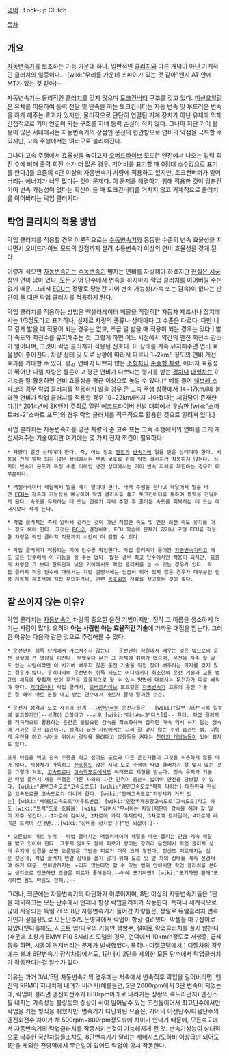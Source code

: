 [[영어]] : Lock-up Clutch

[[목차]]

== 개요 ==
[[자동변속기]]를 보조하는 기능 가운데 하나. 일반적인 [[클러치]]와 다른 개념이 아닌 기계적인 클러치의 일종이다.--[wiki:"우리들 가운데 스파이가 있는 것 같아"왠지 AT 안에 MT가 있는 것 같아]--

자동변속기는 물리적인 [[클러치]]를 갖지 않으며 [[토크컨버터]] 구조를 갖고 있다. [[미션오일]]같은 유체를 이용하여 동력 전달 및 단속을 하는 토크컨버터는 자동 변속 및 부드러운 변속을 하게 해주는 효과가 있지만, 물리적으로 단단히 연결된 기계 장치가 아닌 유체에 의해 간접적으로 기어 연결이 되는 구조를 지녀 동력 손실이 적지 않다. 그나마 저단 기어 활용이 많은 시내에서는 자동변속기의 장점인 운전의 편안함으로 연비의 약점을 극복할 수 있지만, 고속 주행에서는 여러모로 불리해진다.

그나마 고속 주행에서 효율성을 높이고자 [[오버드라이브]] 모드[* 엔진에서 나오는 입력 회전 수에 비해 출력 회전 수가 더 많은 경우. 기어비를 표기할 때 0점대 소수값으로 표기를 한다.]를 요즘의 4단 이상의 자동변속기 차량에 적용하고 있지만, 토크컨버터가 잃어버리는 에너지가 너무 많다는 것이 문제다. 이 문제를 해결하기 위해 적용한 것이 당분간 기어 변속 가능성이 없다는 확신이 들 때 토크컨버터를 거치지 않고 기계적으로 클러치를 이어버리는 락업 클러치다.

== 락업 클러치의 적용 방법 ==
락업 클러치를 적용할 경우 이론적으로는 [[수동변속기]]와 동등한 수준의 변속 효율성을 지니면서 오버드라이브 모드의 장점까지 살려 수동변속기 이상의 연비 효율성을 갖게 된다. 

이렇게 적으면 [[자동변속기]]는 [[수동변속기]] 뺨치는 연비를 자랑해야 하겠지만 [[현실은 시궁창]]인 면이 남아 있다. 모든 기어 단수에서 변속을 하자마자 락업 클러치를 이어버릴 수는 없기 때문. 그래서 [[ECU]]는 정말로 당분간 기어 변속 가능성(가속 또는 감속)이 없다는 판단이 들 때만 락업 클러치를 적용하게 된다.

락업 클러치를 적용하는 방법은 액셀러레이터 페달을 적절히[* 자동차 제조사나 잡지에서는 1/3정도라고 표기하나, 실제로 차량의 종류나 상태마다 그 수준은 다르다. 다만 너무 깊게 밟을 때 적용이 되는 경우는 없고, 조금 덜 밟을 때 적용이 되는 경우는 있다.] 밟아 속도와 회전수를 유지해주는 것. 그렇게 하면 어느 시점에서 약간의 엔진 회전수 감소가 일어나며, 그것이 락업 클러치가 적용된 신호다. 이 상태를 계속 유지해주면 연비 효율성이 좋아진다. 차량 상태 및 도로 상황에 따라서 다르나 1~2km/l 정도의 연비 개선 효과를 기대할 수 있다. 평균 연비가 나쁘지 않은 [[소형차]]나 [[준중형 차량]], 에너지 효율성이 뛰어난 디젤 차량은 물론이고 평균 연비가 나쁘다는 평가를 받는 [[경차]]나 [[대형차]]는 이 기능을 잘 활용하면 연비 효율성을 평균 이상으로 높일 수 있다.[* 예를 들어 [[쉐보레 스파크]]의 경우 락업 클러치를 적용하지 않을 경우 준 고속 주행 상황에서 14~17km/l에 불과한 연비가 락업 클러치를 적용할 경우 19~22km/l까지 나아졌다는 체험담이 존재한다.][* [[2014년]]에 [[SK엔카]] 주최로 열린 에코드라이버 선발 대회에서 우승한 [wiki:"스마트#s-2"스마트 포투]의 경우 락업 클러치를 적극적으로 활용한 것으로 알려져 있다.]

락업 클러치는 자동변속기를 넣은 차량의 준 고속 또는 고속 주행에서의 연비를 크게 개선시켜주는 기술이지만 여기에는 몇 가지 전제 조건이 필요하다.

 * 차량이 열간 상태여야 한다. 즉, 어느 정도 [[엔진]]과 [[변속기]]에 열을 받은 상태여야 한다. 시동을 건지 얼마 되지 않은 상태에서는 부품 보호를 위해 락업 클러치가 작동하지 않는다. 심지어 변속기 온도가 특정 수준 이하인 냉간 상태에서는 기어 변속 자체를 제한하는 경우가 대부분이다.

 * 액셀러레이터 페달에서 발을 떼지 말아야 한다. 타력 주행을 한다고 페달에서 발을 떼면 [[ECU]]는 감속의 가능성을 예상하여 락업 클러치를 풀고 토크컨버터를 통하여 동력을 전달하게 된다. 속도를 유지하는 데 드는 연료가 타력 주행 후 줄어든 속도를 회복하는 데 드는 에너지보다 적게 든다.

 * 락업 클러치는 즉시 알아서 걸리는 것이 아닌 적절한 속도 및 엔진 회전 속도 유지를 어느 정도 해야 한다. 그것은 [[ECU]]가 결정하며, ECU 학습에 문제가 있거나 구형 ECU를 적용한 차량은 락업 클러치 적용까지 시간이 더 걸릴 수 있다.

 * 락업 클러치가 적용되는 기어 단수를 확인한다. 락업 클러치가 들어간 [[자동변속기]]라고 해도 모든 단수에서 이 기능을 쓸 수는 없다. 많은 경우 최고 단수에서만 적용이 되지만, 요즘의 차량은 그 보다 한두단계 낮은 기어에서도 락업 클러치를 쓸 수 있는 경우가 있다. 락업 클러치 적용 단수에 대해서는 차량 설명서에는 언급이 되어 있지 않은 경우가 대부분인 만큼 자동차 제조사에 직접 문의하거나, 관련 [[동호회]]의 자료를 참고하는 것이 좋다.

== 잘 쓰이지 않는 이유? ==
락업 클러치는 [[자동변속기]] 차량의 중요한 운전 기법이지만, 정작 그 이름을 생소하게 여기는 사람이 많다. 오히려 '''아는 사람만 아는 효율적인 기술'''에 가까운 대접을 받는다. 그러한 이유는 다음과 같은 것으로 추정해볼 수 있다.

 * [[운전면허]] 취득 단계에서 가르쳐주지 않는다 - 운전면허 학원에서 배우는 것은 앞으로의 운전 생활에 큰 영향을 미친다. 무엇보다 운전 그 자체에 취미가 없으며, 운전을 자주 할 일도 없는 사람이라면 이 시기에 배우지 않은 운전 기술을 직접 찾아 배우려는 의지를 갖지 않는 경우가 많다. 우리나라의 [[운전면허]] 취득 제도는 어디까지나 최소한의 운전 기술과 교통 법규의 체득에 맞춰져 있어 운전을 효율적으로 할 수 있는 방법에 대해서는 운전자가 따로 배워야 한다. [[킥다운]]이나 락업 클러치, [[오버드라이브]] 모드같은 [[자동변속기]] 고유의 운전 기술은 잘 해야 따로 돈을 내고 받는 연수에서 가르쳐 줄까 말까한 수준.

 * 운전자 성격과 도로 사정의 한계 - [[대한민국]]의 운전자들은 --[wiki:"일부 이단"극히 일부에 불과하지만]--성격이 급하다고 --서로 [wiki:"디스#s-3"디스]를-- 한다. 락업 클러치를 적극적으로 활용하는 운전은 불필요한 감속을 최소화하며 급격한 가속 역시 하지 않는 정속에 가까운 운전 습관이다. 성격이 급한 사람에게는 그리 잘 맞지 않는 주행 습관인 셈. 이렇게 운전을 하고 싶어도 뒤에서 경적을 울려대고 상향등을 켜대는 [[천하의 개쌍놈들]]이 있어 쉽지도 않다.

 크게 마음을 먹고 정속 주행을 하고 싶어도 도로와 다른 운전자들이 그것을 허용하지 않을 때가 많다. 지정체가 가득하고 [[신호등]]도 많은 시내 도로 주행에 락업 클러치가 잘 맞지 않는 것은 그렇다 쳐도, [[고속도로]]나 [[고속화도로]]에서도 여러모로 제한을 받는다. 정속 유지가 기본인 락업 클러치 체결 주행은 다른 차와의 차간 간격이 충분히 넓어야 안전을 담보할 수 있다. [wiki:"경부고속도로"고속도로도] [wiki:"경인고속도로"꽉꽉 막히는] 대한민국 현실은 고속도로를 고속도로가 아니게 한다. [wiki:"동해고속도로"지정체가 거의 없는] [wiki:"서해안고속도로"아우토반급] [wiki:"인천국제공항고속도로"고속도로]라고 해도 [wiki:"트럭"도로 흐름을] [wiki:"김여사"무시하는 차량]때문에 감속을 해야 할 일이 자주 생긴다.--1차로에 김여사, 2차로에 과적 야채트럭, 3차로에 트레일러, 4차로에 레미콘 트럭이 간다면...[wiki:"장비를 정지합니다"안 되잖아!]--

 * 오른발의 피로 누적 - 락업 클러치는 액셀러레이터 페달을 떼면 풀리는 만큼 계속 페달을 밟고 있어야 한다. 그렇지 않아도 몸에 피로가 쌓이는 장거리 운전에서 락업 클러치 상태 유지에 신경을 쓰면 오른발은 그만큼 피로가 더욱 크게 쌓인다. 정신도 피로해지는 점은 같은데, 락업 클러치 연결 상태를 풀지 않기 위해 도로 및 앞 차의 상태를 계속 신경써야 하기 때문. 연비왕까지는 노리지 않는다면 할 수 있는 범위 안에서만 락업 클러치를 쓴다는 생각으로 접근하면 조금은 피로가 줄어든다.--아예 포기하면? [wiki:"포기하면 편해"포기하면 몸도 마음도 편해.]--


그러나, 최근에는 자동변속기의 다단화가 이루어지며, 8단 이상의 자동변속기들은 1단을 제외하고는 모든 단수에서 언제나 항상 락업클러치가 작동한다. 특히나 세계적으로 많이 사용되는 독일 ZF의 8단 자동변속기가 들어간 차량들은, 정말로 듀얼클러치 변속기인가 싶을정도로 모든단수/모든영역에서 락업이 항상 걸려있다. 악셀을 마구잡이로 밟았다뗏다를해도, 시프트 업/다운의 기능만 행할뿐, 절때로 락업클러치를 풀지 않는다(때문에 초창기 BMW F10 5시리즈 모델의 경우, 언덕에서 10km/h정도로 서행중, 급제동을 하면, 시동이 꺼져버리는 문제가 발생했었다. 특히나 디젤모델에서.) 디젤차의 경우에는 불과 6단변속기 장착차량에서도, 1단내지 2단을 제외한 모든 단수에서 락업클러치가 작동한다는걸 알수가 있다.

이유는 과거 3/4/5단 자동변속기의 경우에는 저속에서 변속직후 락업을 걸어버리면, 엔진의 RPM이 지나치게 내려가 버려서(예를들면, 2단 2000rpm에서 3단 변속이 되었는데, 락업이 걸리면 엔진회전수가 800rpm아래로 내려가는 상황의 속도라던지) 엔진스톨 내지는 가속성능 불량등의 증상이 쉬이 일어날수 있는 조건들이어서 최고단수에서만 락업을 거는 형식을 취했지만, 변속기가 다단화된 요즘은, 기어의 이전단수/다음단수의 엔진회전수 차이가 채 500rpm~800rpm정도밖에 차이가 안나기 때문에, 모든속도에서 자동변속기의 락업클러치를 작동시키는것이 가능해지게 된 것. 변속기성능이 상대적으로 낙후한 국산차량들조차도, 8단변속기가 달리는 제네시스/모하비 이상급만 되어도 1단을 제외한 전영역에서 무슨일이 있어도 락업이 항시 작동한다.

